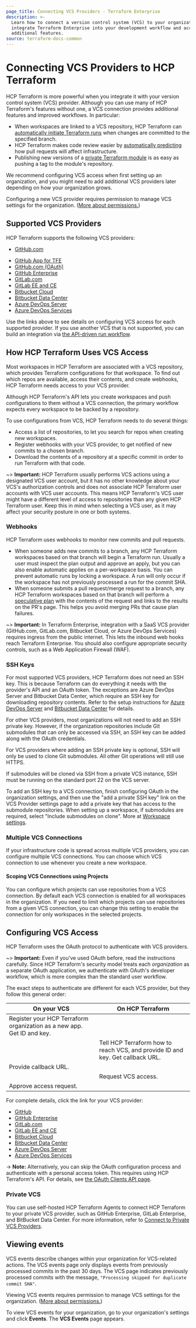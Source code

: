 ```yaml
---
page_title: Connecting VCS Providers - Terraform Enterprise
description: >-
  Learn how to connect a version control system (VCS) to your organization to
  integrate Terraform Enterprise into your development workflow and access
  additional features. 
source: terraform-docs-common
---
```


# Connecting VCS Providers to HCP Terraform

HCP Terraform is more powerful when you integrate it with your version control system (VCS) provider. Although you can use many of HCP Terraform's features without one, a VCS connection provides additional features and improved workflows. In particular:

-   When workspaces are linked to a VCS repository, HCP Terraform can [automatically initiate Terraform runs](/terraform/enterprise/run/ui) when changes are committed to the specified branch.
-   HCP Terraform makes code review easier by [automatically predicting](/terraform/enterprise/run/ui#speculative-plans-on-pull-requests) how pull requests will affect infrastructure.
-   Publishing new versions of a [private Terraform module](/terraform/enterprise/registry/publish-modules) is as easy as pushing a tag to the module's repository.

We recommend configuring VCS access when first setting up an organization, and you might need to add additional VCS providers later depending on how your organization grows.

Configuring a new VCS provider requires permission to manage VCS settings for the organization. ([More about permissions.](/terraform/enterprise/users-teams-organizations/permissions))

[permissions-citation]: #intentionally-unused---keep-for-maintainers

## Supported VCS Providers

HCP Terraform supports the following VCS providers:

<!-- BEGIN: TFC:only -->

-   [GitHub.com](/terraform/enterprise/vcs/github-app)

<!-- END: TFC:only -->

-   [GitHub App for TFE](/terraform/enterprise/admin/application/github-app-integration)
-   [GitHub.com (OAuth)](/terraform/enterprise/vcs/github)
-   [GitHub Enterprise](/terraform/enterprise/vcs/github-enterprise)
-   [GitLab.com](/terraform/enterprise/vcs/gitlab-com)
-   [GitLab EE and CE](/terraform/enterprise/vcs/gitlab-eece)
-   [Bitbucket Cloud](/terraform/enterprise/vcs/bitbucket-cloud)
-   [Bitbucket Data Center](/terraform/enterprise/vcs/bitbucket-data-center)
-   [Azure DevOps Server](/terraform/enterprise/vcs/azure-devops-server)
-   [Azure DevOps Services](/terraform/enterprise/vcs/azure-devops-services)

Use the links above to see details on configuring VCS access for each supported provider. If you use another VCS that is not supported, you can build an integration via [the API-driven run workflow](/terraform/enterprise/run/api).

## How HCP Terraform Uses VCS Access

Most workspaces in HCP Terraform are associated with a VCS repository, which provides Terraform configurations for that workspace. To find out which repos are available, access their contents, and create webhooks, HCP Terraform needs access to your VCS provider.

Although HCP Terraform's API lets you create workspaces and push configurations to them without a VCS connection, the primary workflow expects every workspace to be backed by a repository.

To use configurations from VCS, HCP Terraform needs to do several things:

-   Access a list of repositories, to let you search for repos when creating new workspaces.
-   Register webhooks with your VCS provider, to get notified of new commits to a chosen branch.
-   Download the contents of a repository at a specific commit in order to run Terraform with that code.

~> **Important:** HCP Terraform usually performs VCS actions using a designated VCS user account, but it has no other knowledge about your VCS's authorization controls and does not associate HCP Terraform user accounts with VCS user accounts. This means HCP Terraform's VCS user might have a different level of access to repositories than any given HCP Terraform user. Keep this in mind when selecting a VCS user, as it may affect your security posture in one or both systems.

### Webhooks

HCP Terraform uses webhooks to monitor new commits and pull requests.

-   When someone adds new commits to a branch, any HCP Terraform workspaces based on that branch will begin a Terraform run. Usually a user must inspect the plan output and approve an apply, but you can also enable automatic applies on a per-workspace basis. You can prevent automatic runs by locking a workspace. A run will only occur if the workspace has not previously processed a run for the commit SHA.
-   When someone submits a pull request/merge request to a branch, any HCP Terraform workspaces based on that branch will perform a [speculative plan](/terraform/enterprise/run/remote-operations#speculative-plans) with the contents of the request and links to the results on the PR's page. This helps you avoid merging PRs that cause plan failures.

~> **Important:** In Terraform Enterprise, integration with a SaaS VCS provider (GitHub.com, GitLab.com, Bitbucket Cloud, or Azure DevOps Services) requires ingress from the public internet. This lets the inbound web hooks reach Terraform Enterprise. You should also configure appropriate security controls, such as a Web Application Firewall (WAF).

### SSH Keys

For most supported VCS providers, HCP Terraform does not need an SSH key. This is because Terraform can do everything it needs with the provider's API and an OAuth token. The exceptions are Azure DevOps Server and Bitbucket Data Center, which require an SSH key for downloading repository contents. Refer to the setup instructions for  [Azure DevOps Server](/terraform/enterprise/vcs/azure-devops-server) and [Bitbucket Data Center](/terraform/enterprise/vcs/bitbucket-data-center) for details.

For other VCS providers, most organizations will not need to add an SSH private key. However, if the organization repositories include Git submodules that can only be accessed via SSH, an SSH key can be added along with the OAuth credentials.

For VCS providers where adding an SSH private key is optional, SSH will only be used to clone Git submodules. All other Git operations will still use HTTPS.

If submodules will be cloned via SSH from a private VCS instance, SSH must be running on the standard port 22 on the VCS server.

To add an SSH key to a VCS connection, finish configuring OAuth in the organization settings, and then use the "add a private SSH key" link on the VCS Provider settings page to add a private key that has access to the submodule repositories. When setting up a workspace, if submodules are required, select "Include submodules on clone". More at [Workspace settings](/terraform/enterprise/workspaces/settings).

### Multiple VCS Connections

If your infrastructure code is spread across multiple VCS providers, you can configure multiple VCS connections. You can choose which VCS connection to use whenever you create a new workspace.

#### Scoping VCS Connections using Projects

You can configure which projects can use repositories from a VCS connection. By default each VCS connection is enabled for all workspaces in the organization. If you need to limit which projects can use repositories from a given VCS connection, you can change this setting to enable the connection for only workspaces in the selected projects.

## Configuring VCS Access

HCP Terraform uses the OAuth protocol to authenticate with VCS providers.

~> **Important:** Even if you've used OAuth before, read the instructions carefully. Since HCP Terraform's security model treats each _organization_ as a separate OAuth application, we authenticate with OAuth's developer workflow, which is more complex than the standard user workflow.

The exact steps to authenticate are different for each VCS provider, but they follow this general order:

| On your VCS                                                            | On HCP Terraform                                                               |
| ---------------------------------------------------------------------- | ------------------------------------------------------------------------------ |
| Register your HCP Terraform organization as a new app. Get ID and key. |                                                                                |
|                                                                        | Tell HCP Terraform how to reach VCS, and provide ID and key. Get callback URL. |
| Provide callback URL.                                                  |                                                                                |
|                                                                        | Request VCS access.                                                            |
| Approve access request.                                                |                                                                                |

For complete details, click the link for your VCS provider:

-   [GitHub](/terraform/enterprise/vcs/github)
-   [GitHub Enterprise](/terraform/enterprise/vcs/github-enterprise)
-   [GitLab.com](/terraform/enterprise/vcs/gitlab-com)
-   [GitLab EE and CE](/terraform/enterprise/vcs/gitlab-eece)
-   [Bitbucket Cloud](/terraform/enterprise/vcs/bitbucket-cloud)
-   [Bitbucket Data Center](/terraform/enterprise/vcs/bitbucket-data-center)
-   [Azure DevOps Server](/terraform/enterprise/vcs/azure-devops-server)
-   [Azure DevOps Services](/terraform/enterprise/vcs/azure-devops-services)

-> **Note:** Alternatively, you can skip the OAuth configuration process and authenticate with a personal access token. This requires using HCP Terraform's API. For details, see [the OAuth Clients API page](/terraform/enterprise/api-docs/oauth-clients).

<!-- BEGIN: TFC:only -->

### Private VCS

You can use self-hosted HCP Terraform Agents to connect HCP Terraform to your private VCS provider, such as GitHub Enterprise, GitLab Enterprise, and BitBucket Data Center. For more information, refer to [Connect to Private VCS Providers](/terraform/enterprise/vcs/private).

<!-- END: TFC:only -->

## Viewing events

VCS events describe changes within your organization for VCS-related actions. The VCS events page only displays events from previously processed commits in the past 30 days. The VCS page indicates previously processed commits with the message, `"Processing skipped for duplicate commit SHA"`.

Viewing VCS events requires permission to manage VCS settings for the organization. ([More about permissions.](/terraform/enterprise/users-teams-organizations/permissions))

[permissions-citation]: #intentionally-unused---keep-for-maintainers

To view VCS events for your organization, go to your organization's settings and click **Events**. The **VCS Events** page appears.
